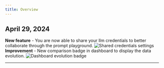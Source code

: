 ```yaml
---
title: Overview
---
```


## April 29, 2024

**New feature** - You are now able to share your llm credentials to better collaborate through the prompt playground.
  <img
    src="/images/changelog-credentials-04-29-2024.png"
    alt="Shared credentials settings"
  />
**Improvement** - New comparison badge in dashboard to display the data evolution.
  <img
    src="/images/changelog-evolution-04-29-2024.png"
    alt="Dashboard evolution badge"
  />

----
